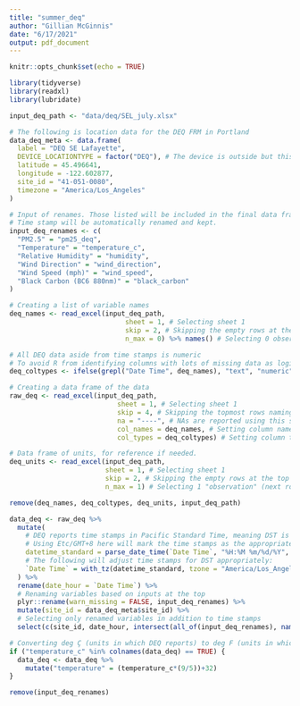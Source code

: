 ```yaml
---
title: "summer_deq"
author: "Gillian McGinnis"
date: "6/17/2021"
output: pdf_document
---
```


```r
knitr::opts_chunk$set(echo = TRUE)
```

```r
library(tidyverse)
library(readxl)
library(lubridate)
```


```r
input_deq_path <- "data/deq/SEL_july.xlsx"
```

```r
# The following is location data for the DEQ FRM in Portland
data_deq_meta <- data.frame(
  label = "DEQ SE Lafayette",
  DEVICE_LOCATIONTYPE = factor("DEQ"), # The device is outside but this will label it separately
  latitude = 45.496641,
  longitude = -122.602877,
  site_id = "41-051-0080",
  timezone = "America/Los_Angeles"
)
```


```r
# Input of renames. Those listed will be included in the final data frame.
# Time stamp will be automatically renamed and kept.
input_deq_renames <- c(
  "PM2.5" = "pm25_deq",
  "Temperature" = "temperature_c",
  "Relative Humidity" = "humidity",
  "Wind Direction" = "wind_direction",
  "Wind Speed (mph)" = "wind_speed",
  "Black Carbon (BC6 880nm)" = "black_carbon"
)
```


```r

# Creating a list of variable names
deq_names <- read_excel(input_deq_path,
                             sheet = 1, # Selecting sheet 1
                             skip = 2, # Skipping the empty rows at the top
                             n_max = 0) %>% names() # Selecting 0 observations, and extracting the names only

# All DEQ data aside from time stamps is numeric
# To avoid R from identifying columns with lots of missing data as logical, all columns except date time are set to numeric:
deq_coltypes <- ifelse(grepl("Date Time", deq_names), "text", "numeric")

# Creating a data frame of the data
raw_deq <- read_excel(input_deq_path,
                           sheet = 1, # Selecting sheet 1
                           skip = 4, # Skipping the topmost rows naming the variables, etc
                           na = "----", # NAs are reported using this symbol in the Excel file
                           col_names = deq_names, # Setting column names to be those listed above
                           col_types = deq_coltypes) # Setting column types

# Data frame of units, for reference if needed.
deq_units <- read_excel(input_deq_path,
                        sheet = 1, # Selecting sheet 1
                        skip = 2, # Skipping the empty rows at the top
                        n_max = 1) # Selecting 1 "observation" (next row)
```

```r
remove(deq_names, deq_coltypes, deq_units, input_deq_path)
```


```r
data_deq <- raw_deq %>% 
  mutate(
    # DEQ reports time stamps in Pacific Standard Time, meaning DST is NOT accounted for.
    # Using Etc/GMT+8 here will mark the time stamps as the appropriate -8 ("PST")
    datetime_standard = parse_date_time(`Date Time`, "%H:%M %m/%d/%Y", tz = "Etc/GMT+8"),
    # The following will adjust time stamps for DST appropriately:
    `Date Time` = with_tz(datetime_standard, tzone = "America/Los_Angeles")
  ) %>% 
  rename(date_hour = `Date Time`) %>% 
  # Renaming variables based on inputs at the top
  plyr::rename(warn_missing = FALSE, input_deq_renames) %>% 
  mutate(site_id = data_deq_meta$site_id) %>% 
  # Selecting only renamed variables in addition to time stamps
  select(c(site_id, date_hour, intersect(all_of(input_deq_renames), names(.)), datetime_standard))

# Converting deg Ç (units in which DEQ reports) to deg F (units in which PA reports)
if ("temperature_c" %in% colnames(data_deq) == TRUE) {
  data_deq <- data_deq %>% 
    mutate("temperature" = (temperature_c*(9/5))+32)
}
```

```r
remove(input_deq_renames)
```
